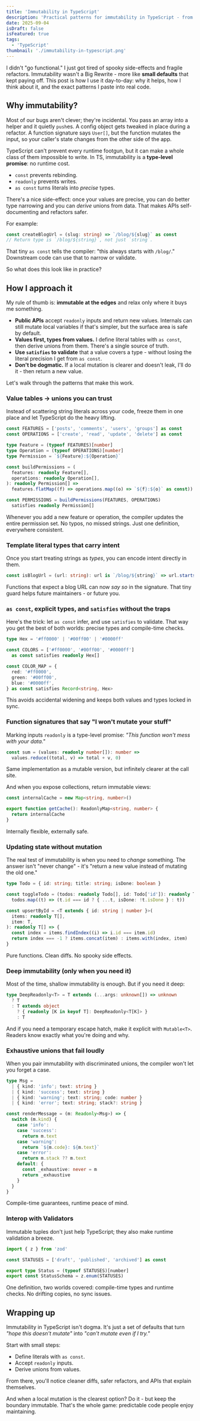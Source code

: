 ```yaml
---
title: 'Immutability in TypeScript'
description: 'Practical patterns for immutability in TypeScript - from as const to readonly. Safer code, cleaner refactors, zero runtime cost.'
date: 2025-09-04
isDraft: false
isFeatured: true
tags:
  - 'TypeScript'
thumbnail: './immutability-in-typescript.png'
---
```


I didn't "go functional." I just got tired of spooky side-effects and fragile refactors. Immutability wasn't a Big Rewrite - more like **small defaults** that kept paying off. This post is how I use it day-to-day: why it helps, how I think about it, and the exact patterns I paste into real code.

## Why immutability?

Most of our bugs aren't clever; they're incidental. You pass an array into a helper and it quietly `push`es. A config object gets tweaked in place during a refactor. A function signature says `User[]`, but the function mutates the input, so your caller's state changes from the other side of the app.

TypeScript can't prevent every runtime footgun, but it can make a whole class of them impossible to write. In TS, immutability is a **type-level promise**: no runtime cost.

- `const` prevents rebinding.
- `readonly` prevents writes.
- `as const` turns literals into _precise_ types.

There's a nice side-effect: once your values are precise, you can do better type narrowing and you can _derive_ unions from data. That makes APIs self-documenting and refactors safer.

For example:

```ts
const createBlogUrl = (slug: string) => `/blog/${slug}` as const
// Return type is `/blog/${string}`, not just `string`.
```

That tiny `as const` tells the compiler: "this always starts with `/blog/`." Downstream code can use that to narrow or validate.

So what does this look like in practice?

## How I approach it

My rule of thumb is: **immutable at the edges** and relax only where it buys me something.

- **Public APIs** accept `readonly` inputs and return new values. Internals can still mutate local variables if that's simpler, but the surface area is safe by default.
- **Values first, types from values.** I define literal tables with `as const`, then derive unions from them. There's a single source of truth.
- **Use `satisfies` to validate** that a value covers a type - without losing the literal precision I get from `as const`.
- **Don't be dogmatic.** If a local mutation is clearer and doesn't leak, I'll do it - then return a new value.

Let's walk through the patterns that make this work.

### Value tables → unions you can trust

Instead of scattering string literals across your code, freeze them in one place and let TypeScript do the heavy lifting.

```ts
const FEATURES = ['posts', 'comments', 'users', 'groups'] as const
const OPERATIONS = ['create', 'read', 'update', 'delete'] as const

type Feature = (typeof FEATURES)[number]
type Operation = (typeof OPERATIONS)[number]
type Permission = `${Feature}:${Operation}`

const buildPermissions = (
  features: readonly Feature[],
  operations: readonly Operation[],
): readonly Permission[] =>
  features.flatMap((f) => operations.map((o) => `${f}:${o}` as const))

const PERMISSIONS = buildPermissions(FEATURES, OPERATIONS)
  satisfies readonly Permission[]
```

Whenever you add a new feature or operation, the compiler updates the entire permission set. No typos, no missed strings. Just one definition, everywhere consistent.

### Template literal types that carry intent

Once you start treating strings as _types_, you can encode intent directly in them.

```ts
const isBlogUrl = (url: string): url is `/blog/${string}` => url.startsWith('/blog/')
```

Functions that expect a blog URL can now _say so_ in the signature. That tiny guard helps future maintainers - or future you.

### `as const`, explicit types, and `satisfies` without the traps

Here's the trick: let `as const` infer, and use `satisfies` to validate. That way you get the best of both worlds: precise types and compile-time checks.

```ts
type Hex = '#ff0000' | '#00ff00' | '#0000ff'

const COLORS = ['#ff0000', '#00ff00', '#0000ff']
  as const satisfies readonly Hex[]

const COLOR_MAP = {
  red: '#ff0000',
  green: '#00ff00',
  blue: '#0000ff',
} as const satisfies Record<string, Hex>
```

This avoids accidental widening and keeps both values and types locked in sync.

### Function signatures that say "I won't mutate your stuff"

Marking inputs `readonly` is a type-level promise: _"This function won't mess with your data."_

```ts
const sum = (values: readonly number[]): number =>
  values.reduce((total, v) => total + v, 0)
```

Same implementation as a mutable version, but infinitely clearer at the call site.

And when you expose collections, return immutable views:

```ts
const internalCache = new Map<string, number>()

export function getCache(): ReadonlyMap<string, number> {
  return internalCache
}
```

Internally flexible, externally safe.

### Updating state without mutation

The real test of immutability is when you need to _change_ something. The answer isn't "never change" - it's "return a new value instead of mutating the old one."

```ts
type Todo = { id: string; title: string; isDone: boolean }

const toggleTodo = (todos: readonly Todo[], id: Todo['id']): readonly Todo[] =>
  todos.map((t) => (t.id === id ? { ...t, isDone: !t.isDone } : t))

const upsertById = <T extends { id: string | number }>(
  items: readonly T[],
  item: T,
): readonly T[] => {
  const index = items.findIndex((i) => i.id === item.id)
  return index === -1 ? items.concat(item) : items.with(index, item)
}
```

Pure functions. Clean diffs. No spooky side effects.

### Deep immutability (only when you need it)

Most of the time, shallow immutability is enough. But if you need it deep:

```ts
type DeepReadonly<T> = T extends (...args: unknown[]) => unknown
  ? T
  : T extends object
    ? { readonly [K in keyof T]: DeepReadonly<T[K]> }
    : T
```

And if you need a temporary escape hatch, make it explicit with `Mutable<T>`. Readers know exactly what you're doing and why.

### Exhaustive unions that fail loudly

When you pair immutability with discriminated unions, the compiler won't let you forget a case.

```ts
type Msg =
  | { kind: 'info'; text: string }
  | { kind: 'success'; text: string }
  | { kind: 'warning'; text: string; code: number }
  | { kind: 'error'; text: string; stack?: string }

const renderMessage = (m: Readonly<Msg>) => {
  switch (m.kind) {
    case 'info':
    case 'success':
      return m.text
    case 'warning':
      return `${m.code}: ${m.text}`
    case 'error':
      return m.stack ?? m.text
    default: {
      const _exhaustive: never = m
      return _exhaustive
    }
  }
}
```

Compile-time guarantees, runtime peace of mind.

### Interop with Validators

Immutable tuples don't just help TypeScript; they also make runtime validation a breeze.

```ts
import { z } from 'zod'

const STATUSES = ['draft', 'published', 'archived'] as const

export type Status = (typeof STATUSES)[number]
export const StatusSchema = z.enum(STATUSES)
```

One definition, two worlds covered: compile-time types and runtime checks. No drifting copies, no sync issues.

## Wrapping up

Immutability in TypeScript isn't dogma. It's just a set of defaults that turn _"hope this doesn't mutate"_ into _"can't mutate even if I try."_

Start with small steps:

- Define literals with `as const`.
- Accept `readonly` inputs.
- Derive unions from values.

From there, you'll notice cleaner diffs, safer refactors, and APIs that explain themselves.

And when a local mutation is the clearest option? Do it - but keep the boundary immutable. That's the whole game: predictable code people enjoy maintaining.
